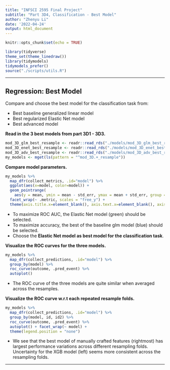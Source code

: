 ```yaml
---
title: "INFSCI 2595 Final Project"
subtitle: "Part 3D4, Classification - Best Model"
author: "Zhenyu Li"
date: '2022-04-24'
output: html_document
---
```


```r
knitr::opts_chunk$set(echo = TRUE)
```

```r
library(tidyverse)
theme_set(theme_linedraw())
library(tidymodels)
tidymodels_prefer()
source("./scripts/utils.R")
```

----

## Regression: Best Model

Compare and choose the best model for the classification task from:  

- Best baseline generalized linear model
- Best regularized Elastic Net model
- Best advanced model

**Read in the 3 best models from part 3D1 - 3D3.**  

```r
mod_3D_glm_best_resample <- readr::read_rds("./models/mod_3D_glm_best_resample")
mod_3D_enet_best_resample <- readr::read_rds("./models/mod_3D_enet_best_resample")
mod_3D_adv_best_resample <- readr::read_rds("./models/mod_3D_adv_best_resample")
my_models <- mget(ls(pattern = "^mod_3D.+_resample"))
```

**Compare model parameters.**  

```r
my_models %>%
  map_dfr(collect_metrics, .id="model") %>%
  ggplot(aes(x=model, color=model)) +
  geom_pointrange(
    aes(y = mean, ymin = mean - std_err, ymax = mean + std_err, group = model)) +
  facet_wrap(~ .metric, scales = "free_y") +
  theme(axis.title.x=element_blank(), axis.text.x=element_blank(), axis.ticks.x=element_blank())
```

- To maximize ROC AUC, the Elastic Net model (green) should be selected.
- To maximize accuracy, the best of the baseline glm model (blue) should be selected.  
- Choose the **Elastic Net model as best model for the classification task**.  

**Visualize the ROC curves for the three models.**  

```r
my_models %>%
  map_dfr(collect_predictions, .id="model") %>%
  group_by(model) %>%
  roc_curve(outcome, .pred_event) %>%
  autoplot()
```

- The ROC curve of the three models are quite similar when averaged across the resamples.  

**Visualize the ROC curve w.r.t each repeated resample folds.**  

```r
my_models %>%
  map_dfr(collect_predictions, .id="model") %>%
  group_by(model, id, id2) %>%
  roc_curve(outcome, .pred_event) %>%
  autoplot() + facet_wrap(~ model) +
  theme(legend.position = "none")
```

- We see that the best model of manually crafted features (rightmost) has largest performance variations across different resampling folds. Uncertainty for the XGB model (left) seems more consistent across the resampling folds.  

----
